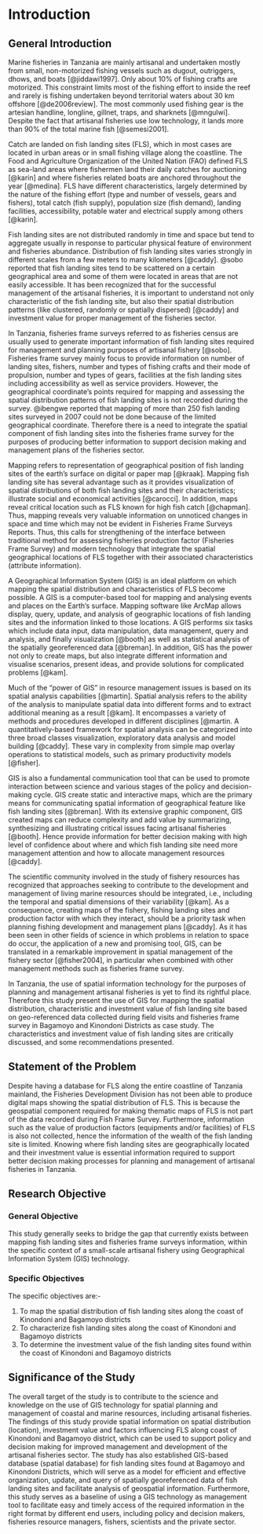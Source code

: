 # Introduction {#intro}
## General Introduction
Marine fisheries in Tanzania are mainly artisanal and undertaken mostly from small, non-motorized fishing vessels such as dugout, outriggers, dhows, and boats [@jiddawi1997]. Only about 10% of fishing crafts are motorized. This constraint limits most of the fishing effort to inside the reef and rarely is fishing undertaken beyond territorial waters about 30 km offshore [@de2006review]. The most commonly used fishing gear is the artesian handline, longline, gillnet, traps, and sharknets [@mngulwi]. Despite the fact that artisanal fisheries use low technology, it lands more than 90% of the total marine fish [@semesi2001].

Catch are landed on fish landing sites (FLS), which in most cases are located in urban areas or in small fishing village along the coastline. The Food and Agriculture Organization of the United Nation (FAO) defined FLS as sea-land areas where fishermen land their daily catches for auctioning [@karin] and where fisheries related boats are anchored throughout the year [@medina]. FLS have different characteristics, largely determined by the nature of the fishing effort (type and number of vessels, gears and fishers), total catch (fish supply), population size (fish demand), landing facilities, accessibility, potable water and electrical supply among others [@karin]. 

Fish landing sites are not distributed randomly in time and space but tend to aggregate usually in response to particular physical feature of environment and fisheries abundance. Distribution of fish landing sites varies strongly in different scales from a few meters to many kilometers [@caddy]. @sobo reported that fish landing sites tend to be scattered on a certain geographical area and some of them were located in areas that are not easily accessible. It has been recognized that for the successful management of the artisanal fisheries, it is important to understand not only characteristic of the fish landing site, but also their spatial distribution patterns (like clustered, randomly or spatially dispersed) [@caddy] and investment value for proper management of the fisheries sector.

In Tanzania, fisheries frame surveys referred to as fisheries census are usually used to generate important information of fish landing sites required for management and planning purposes of artisanal fishery [@sobo]. Fisheries frame survey mainly focus to provide information on number of landing sites, fishers, number and types of fishing crafts and their mode of propulsion, number and types of gears, facilities at the fish landing sites including accessibility as well as service providers. However, the geographical coordinate’s points required for mapping and assessing the spatial distribution patterns of fish landing sites is not recorded during the survey. @ibengwe reported that mapping of more than 250 fish landing sites surveyed in 2007 could not be done because of the limited geographical coordinate. Therefore there is a need to integrate the spatial component of fish landing sites into the fisheries frame survey for the purposes of producing better information to support decision making and management plans of the fisheries sector. 

Mapping refers to representation of geographical position of fish landing sites of the earth’s surface on digital or paper map [@kraak]. Mapping fish landing site has several advantage such as it provides visualization of spatial distributions of both fish landing sites and their characteristics; illustrate social and economical activities [@carocci]. In addition, maps reveal critical location such as FLS known for high fish catch [@chapman]. Thus, mapping reveals very valuable information on unnoticed changes in space and time which may not be evident in Fisheries Frame Surveys Reports. Thus, this calls for strengthening of the interface between traditional method for assessing fisheries production factor (Fisheries Frame Survey) and modern technology that integrate the spatial geographical locations of FLS together with their associated characteristics (attribute information).

A Geographical Information System (GIS) is an ideal platform on which mapping the spatial distribution and characteristics of FLS become possible. A GIS is a computer-based tool for mapping and analysing events and places on the Earth’s surface. Mapping software like ArcMap allows display, query, update, and analysis of geographic locations of fish landing sites and the information linked to those locations. A GIS performs six tasks which include data input, data manipulation, data management, query and analysis, and finally visualization [@booth] as well as statistical analysis of the spatially georeferenced data [@breman]. In addition, GIS has the power not only to create maps, but also integrate different information and visualise scenarios, present ideas, and provide solutions for complicated problems [@kam].

Much of the "power of GIS" in resource management issues is based on its spatial analysis capabilities [@martin]. Spatial analysis refers to the ability of the analysis to manipulate spatial data into different forms and to extract additional meaning as a result [@kam]. It encompasses a variety of methods and procedures developed in different disciplines [@martin. A quantitatively-based framework for spatial analysis can be categorized into three broad classes visualization, exploratory data analysis and model building [@caddy]. These vary in complexity from simple map overlay operations to statistical models, such as primary productivity models [@fisher]. 

GIS is also a fundamental communication tool that can be used to promote interaction between science and various stages of the policy and decision-making cycle. GIS create static and interactive maps, which are the primary means for communicating spatial information of geographical feature like fish landing sites [@breman]. With its extensive graphic component, GIS created maps can reduce complexity and add value by summarizing, synthesizing and illustrating critical issues facing artisanal fisheries [@booth]. Hence provide information for better decision making with high level of confidence about where and which fish landing site need more management attention and how to allocate management resources [@caddy]. 

The scientific community involved in the study of fishery resources has recognized that approaches seeking to contribute to the development and management of living marine resources should be integrated, i.e., including the temporal and spatial dimensions of their variability [@kam]. As a consequence, creating maps of the fishery, fishing landing sites and production factor with which they interact, should be a priority task when planning fishing development and management plans [@caddy]. As it has been seen in other fields of science in which problems in relation to space do occur, the application of a new and promising tool, GIS, can be   translated in a remarkable improvement in spatial management of the fishery sector [@fisher2004], in particular when combined with other management methods such as fisheries frame survey. 

In Tanzania, the use of spatial information technology for the purposes of planning and management artisanal fisheries is yet to find its rightful place. Therefore this study present the use of GIS for mapping the spatial distribution, characteristic and investment value of fish landing site based on geo-referenced data collected during field visits and fisheries frame survey in Bagamoyo and Kinondoni Districts as case study. The characteristics and investment value of fish landing sites are critically discussed, and some recommendations presented.

##	Statement of the Problem
Despite having a database for FLS along the entire coastline of Tanzania mainland, the Fisheries Development Division has not been able to produce digital maps showing the spatial distribution of FLS. This is because the geospatial component required for making thematic maps of FLS is not part of the data recorded during Fish Frame Survey. Furthermore, information such as the value of production factors (equipments and/or facilities) of FLS is also not collected, hence the information of the wealth of the fish landing site is limited. Knowing where fish landing sites are geographically located and their investment value is essential information required to support better decision making processes for planning and management of artisanal fisheries in Tanzania. 

##	Research Objective
###	General Objective
This study generally seeks to bridge the gap that currently exists between mapping fish landing sites and fisheries frame surveys information, within the specific context of a small-scale artisanal fishery using Geographical Information System (GIS) technology. 

### Specific Objectives
The specific objectives are:-

1. To map the spatial distribution of fish landing sites along the coast of Kinondoni and Bagamoyo districts
2. To characterize fish landing sites along the coast of Kinondoni and Bagamoyo districts
3. To determine the investment value of the fish landing sites found within the coast of Kinondoni and Bagamoyo districts

## Significance of the Study
The overall target of the study is to contribute to the science and knowledge on the use of GIS technology for spatial planning and management of coastal and marine resources, including artisanal fisheries. The findings of this study provide spatial information on spatial distribution (location), investment value and factors influencing FLS along coast of Kinondoni and Bagamoyo district, which can be used to support policy and decision making for improved management and development of the artisanal fisheries sector. The study has also established GIS-based database (spatial database) for fish landing sites found at Bagamoyo and Kinondoni Districts, which will serve as a model for efficient and effective organization, update, and query of spatially georeferenced data of fish landing sites and facilitate analysis of geospatial information. Furthermore, this study serves as a baseline of using a GIS technology as management tool to facilitate easy and timely access of the required information in the right format by different end users, including policy and decision makers, fisheries resource managers, fishers, scientists and the private sector.
 